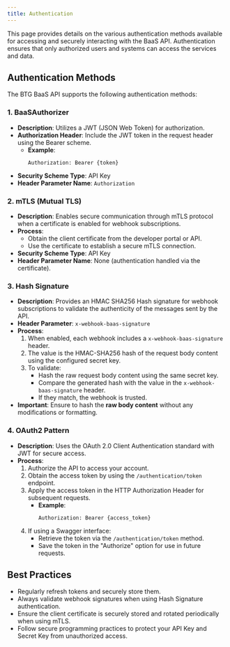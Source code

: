```yaml
---
title: Authentication
---
```


This page provides details on the various authentication methods available for accessing and securely interacting with the BaaS API. Authentication ensures that only authorized users and systems can access the services and data.

## **Authentication Methods**

The BTG BaaS API supports the following authentication methods:

### **1. BaaSAuthorizer**
- **Description**: Utilizes a JWT (JSON Web Token) for authorization.
- **Authorization Header**: Include the JWT token in the request header using the Bearer scheme.
  - **Example**:  
    ```
    Authorization: Bearer {token}
    ```
- **Security Scheme Type**: API Key
- **Header Parameter Name**: `Authorization`

### **2. mTLS (Mutual TLS)**
- **Description**: Enables secure communication through mTLS protocol when a certificate is enabled for webhook subscriptions.
- **Process**:
  - Obtain the client certificate from the developer portal or API.
  - Use the certificate to establish a secure mTLS connection.
- **Security Scheme Type**: API Key
- **Header Parameter Name**: None (authentication handled via the certificate).

### **3. Hash Signature**
- **Description**: Provides an HMAC SHA256 Hash signature for webhook subscriptions to validate the authenticity of the messages sent by the API.
- **Header Parameter**: `x-webhook-baas-signature`
- **Process**:
  1. When enabled, each webhook includes a `x-webhook-baas-signature` header.
  2. The value is the HMAC-SHA256 hash of the request body content using the configured secret key.
  3. To validate:
     - Hash the raw request body content using the same secret key.
     - Compare the generated hash with the value in the `x-webhook-baas-signature` header.
     - If they match, the webhook is trusted.
- **Important**: Ensure to hash the **raw body content** without any modifications or formatting.


### **4. OAuth2 Pattern**
- **Description**: Uses the OAuth 2.0 Client Authentication standard with JWT for secure access.
- **Process**:
  1. Authorize the API to access your account.
  2. Obtain the access token by using the `/authentication/token` endpoint.
  3. Apply the access token in the HTTP Authorization Header for subsequent requests.
     - **Example**:
       ```
       Authorization: Bearer {access_token}
       ```
  4. If using a Swagger interface:
     - Retrieve the token via the `/authentication/token` method.
     - Save the token in the "Authorize" option for use in future requests.

## **Best Practices**
- Regularly refresh tokens and securely store them.
- Always validate webhook signatures when using Hash Signature authentication.
- Ensure the client certificate is securely stored and rotated periodically when using mTLS.
- Follow secure programming practices to protect your API Key and Secret Key from unauthorized access.
